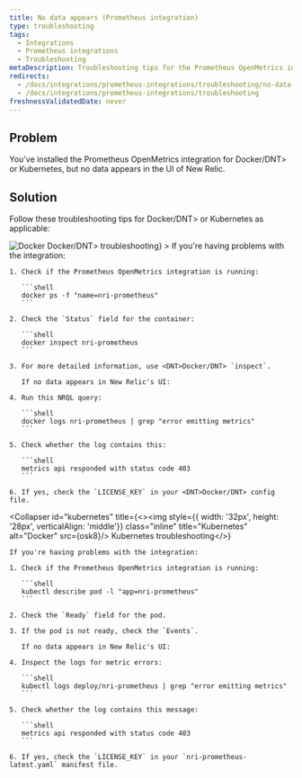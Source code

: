 ```yaml
---
title: No data appears (Prometheus integration)
type: troubleshooting
tags:
  - Integrations
  - Prometheus integrations
  - Troubleshooting
metaDescription: Troubleshooting tips for the Prometheus OpenMetrics integration for <DNT>Docker/DNT> or Kubernetes if no data appears in New Relic's UI.
redirects:
  - /docs/integrations/prometheus-integrations/troubleshooting/no-data-appears-prometheus-integration
  - /docs/integrations/prometheus-integrations/troubleshooting
freshnessValidatedDate: never
---
```




## Problem

You've installed the Prometheus OpenMetrics integration for <DNT>Docker/DNT> or Kubernetes, but no data appears in the UI of New Relic.

## Solution

Follow these troubleshooting tips for <DNT>Docker/DNT> or Kubernetes as applicable:

<CollapserGroup>
  <Collapser
    id="docker"
    title={<><img style={{ width: '32px', height: '28px', verticalAlign: 'middle'}} class="inline" title="Docker" alt="Docker" src={osDocker}/> <DNT>Docker/DNT> troubleshooting</>}
  >
    If you're having problems with the integration:

    1. Check if the Prometheus OpenMetrics integration is running:

       ```shell
       docker ps -f "name=nri-prometheus"
       ```

    2. Check the `Status` field for the container:

       ```shell
       docker inspect nri-prometheus
       ```

    3. For more detailed information, use <DNT>Docker/DNT> `inspect`.

       If no data appears in New Relic's UI:

    4. Run this NRQL query:

       ```shell
       docker logs nri-prometheus | grep "error emitting metrics"
       ```

    5. Check whether the log contains this:

       ```shell
       metrics api responded with status code 403
       ```

    6. If yes, check the `LICENSE_KEY` in your <DNT>Docker/DNT> config file.
  </Collapser>

  <Collapser
    id="kubernetes"
    title={<><img style={{ width: '32px', height: '28px', verticalAlign: 'middle'}} class="inline" title="Kubernetes" alt="Docker" src={osk8}/> Kubernetes troubleshooting</>}
  >
    If you're having problems with the integration:

    1. Check if the Prometheus OpenMetrics integration is running:

       ```shell
       kubectl describe pod -l "app=nri-prometheus"
       ```

    2. Check the `Ready` field for the pod.

    3. If the pod is not ready, check the `Events`.

       If no data appears in New Relic's UI:

    4. Inspect the logs for metric errors:

       ```shell
       kubectl logs deploy/nri-prometheus | grep "error emitting metrics"
       ```

    5. Check whether the log contains this message:

       ```shell
       metrics api responded with status code 403
       ```

    6. If yes, check the `LICENSE_KEY` in your `nri-prometheus-latest.yaml` manifest file.
  </Collapser>
</CollapserGroup>
